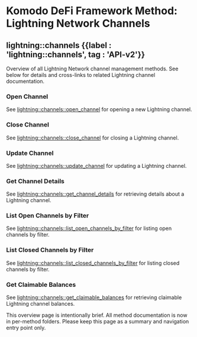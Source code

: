 
# Komodo DeFi Framework Method: Lightning Network Channels

## lightning::channels {{label : 'lightning::channels', tag : 'API-v2'}}

Overview of all Lightning Network channel management methods. See below for details and cross-links to related Lightning channel documentation.

### Open Channel

See [lightning::channels::open\_channel](/komodo-defi-framework/api/v20/lightning/channels/open_channel/) for opening a new Lightning channel.

### Close Channel

See [lightning::channels::close\_channel](/komodo-defi-framework/api/v20/lightning/channels/close_channel/) for closing a Lightning channel.

### Update Channel

See [lightning::channels::update\_channel](/komodo-defi-framework/api/v20/lightning/channels/update_channel/) for updating a Lightning channel.

### Get Channel Details

See [lightning::channels::get\_channel\_details](/komodo-defi-framework/api/v20/lightning/channels/get_channel_details/) for retrieving details about a Lightning channel.

### List Open Channels by Filter

See [lightning::channels::list\_open\_channels\_by\_filter](/komodo-defi-framework/api/v20/lightning/channels/list_open_channels_by_filter/) for listing open channels by filter.

### List Closed Channels by Filter

See [lightning::channels::list\_closed\_channels\_by\_filter](/komodo-defi-framework/api/v20/lightning/channels/list_closed_channels_by_filter/) for listing closed channels by filter.

### Get Claimable Balances

See [lightning::channels::get\_claimable\_balances](/komodo-defi-framework/api/v20/lightning/channels/get_claimable_balances/) for retrieving claimable Lightning channel balances.

<TocForIndex />

<DevComment>
  This overview page is intentionally brief. All method documentation is now in per-method folders. Please keep this page as a summary and navigation entry point only.
</DevComment>
